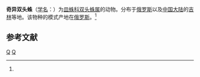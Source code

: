 {{Speciesbox
| taxon = Diplocephalus mirabilis
| binomial_authority = (Eskov, 1988)<ref name='id13223'>{{cite web| url =http://www.bioinfo.cn/db05/BjdwSpecies.php?action=view&id=13223| title =奇异双头蛛| work =《中国动物物种编目数据库》| publisher =中国科学院微生物研究所| author =中国科学院动物研究所| accessdate =2009-04-28| deadurl =yes| archiveurl =https://web.archive.org/web/20160305090338/http://www.bioinfo.cn/db05/BjdwSpecies.php?action=view&id=13223| archivedate =2016-03-05}}</ref>
}}

'''奇异双头蛛'''（[[学名|学名]]：{{lang|la|''Diplocephalus mirabilis''}}）为[[皿蛛科|皿蛛科]][[双头蛛属|双头蛛属]]的动物。分布于[[俄罗斯|俄罗斯]]以及[[中国大陆|中国大陆]]的[[吉林|吉林]]等地。该物种的模式产地在[[俄罗斯|俄罗斯]]。<ref name='id13223'/>

== 参考文献 ==
{{reflist}}

{{蜘蛛小作品}}

{{taxonbar}}
[[Category:_1988年描述的动物|Q]]
[[Category:双头蛛属|Q]]